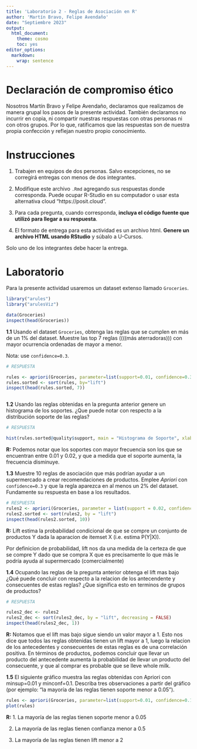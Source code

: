 ```yaml
---
title: 'Laboratorio 2 - Reglas de Asociación en R'
author: 'Martín Bravo, Felipe Avendaño'
date: "Septiembre 2023"
output: 
  html_document: 
    theme: cosmo
    toc: yes
editor_options: 
  markdown: 
    wrap: sentence
---
```


# Declaración de compromiso ético

Nosotros Martín Bravo y Felipe Avendaño, declaramos que realizamos de manera grupal los pasos de la presente actividad.
También declaramos no incurrir en copia, ni compartir nuestras respuestas con otras personas ni con otros grupos.
Por lo que, ratificamos que las respuestas son de nuestra propia confección y reflejan nuestro propio conocimiento.

# Instrucciones

1.  Trabajen en equipos de dos personas. Salvo excepciones, no se corregirá entregas con menos de dos integrantes.

2.  Modifique este archivo `.Rmd` agregando sus respuestas donde corresponda. Puede ocupar R-Studio en su computador o usar esta alternativa cloud "https://posit.cloud".

3.  Para cada pregunta, cuando corresponda, **incluya el código fuente que utilizó para llegar a su respuesta**.

4.  El formato de entrega para esta actividad es un archivo html. **Genere un archivo HTML usando RStudio** y súbalo a U-Cursos.

Solo uno de los integrantes debe hacer la entrega.

# Laboratorio

Para la presente actividad usaremos un dataset extenso llamado `Groceries`.

```r
library("arules")
library("arulesViz")

data(Groceries)
inspect(head(Groceries))
```

**1.1** Usando el dataset `Groceries`, obtenga las reglas que se cumplen en más de un 1% del dataset.
Muestre las top 7 reglas ((((más aterradoras))) con mayor ocurrencia ordenadas de mayor a menor.

Nota: use `confidence=0.3`.

```r
# RESPUESTA

rules <- apriori(Groceries, parameter=list(support=0.01, confidence=0.3))
rules.sorted <- sort(rules, by="lift")
inspect(head(rules.sorted, 7))
```
```r
```

**1.2** Usando las reglas obtenidas en la pregunta anterior genere un histograma de los soportes. ¿Que puede notar con respecto a la distribución soporte de las reglas?

```r
# RESPUESTA

hist(rules.sorted@quality$support, main = "Histograma de Soporte", xlab = "Soporte")

```

**R:**
Podemos notar que los soportes con mayor frecuencia son los que se encuentran entre 0.01 y 0.02, y que a medida que el soporte aumenta, la frecuencia disminuye.

**1.3** Muestre 10 reglas de asociación que más podrían ayudar a un supermercado a crear recomendaciones de productos.
Emplee *Apriori* con `confidence=0.3` y que la regla aparezca en al menos un 2% del dataset.
Fundamente su respuesta en base a los resultados.

```r
# RESPUESTA
rules2 <- apriori(Groceries, parameter = list(support = 0.02, confidence = 0.3))
rules2.sorted <- sort(rules2, by = "lift")
inspect(head(rules2.sorted, 10))
```

**R:**
Lift estima la probabilidad condicional de que se compre un conjunto de productos Y
dada la aparacion de itemset X (i.e. estima P(Y|X)).

Por definicion de probabilidad, lift nos da una medida de la certeza de que se compre Y dado que se compra X
que es precisamente lo que más le podría ayuda al supermercado (comercialmente)


**1.4** Ocupando las reglas de la pregunta anterior obtenga el lift mas bajo ¿Qué puede concluir con respecto a la relacion de los antecendente y consecuentes de estas reglas? ¿Que significa esto en terminos de grupos de productos?

```r
# RESPUESTA

rules2_dec <- rules2
rules2_dec <- sort(rules2_dec, by = "lift", decreasing = FALSE)
inspect(head(rules2_dec, 1))
```
**R:**
Notamos que el lift mas bajo sigue siendo un valor mayor a 1. 
Esto nos dice que todos las reglas obtenidas tienen un lift mayor a 1, luego la relacion de los antecedentes y consecuentes de estas reglas es de una correlación positiva.
En términos de productos, podemos concluir que llevar un producto del antecedente aumenta la probabilidad de llevar un producto del consecuente, y que al comprar es probable que se lleve whole milk.


**1.5** El siguiente gráfico muestra las reglas obtenidas con Apriori con minsup=0.01 y minconf=0.1.
Describa tres observaciones a partir del gráfico (por ejemplo: "la mayoría de las reglas tienen soporte menor a 0.05").

```r
rules <- apriori(Groceries, parameter=list(support=0.01, confidence=0.1))
plot(rules)
```

**R:**
1. La mayoría de las reglas tienen soporte menor a 0.05

2. La mayoría de las reglas tienen confianza menor a 0.5

3. La mayoría de las reglas tienen lift menor a 2
